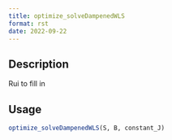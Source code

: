 ```yaml
--- 
title: optimize_solveDampenedWLS 
format: rst 
date: 2022-09-22 
--- 
```


## Description

Rui to fill in


## Usage

```r
optimize_solveDampenedWLS(S, B, constant_J)
```



